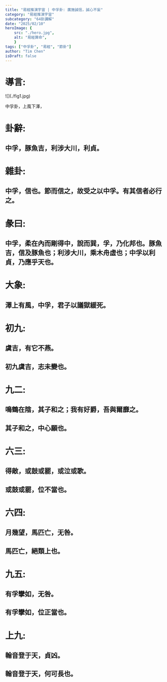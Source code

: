 ```yaml
---
title: "易經推演宇宙 | 中孚卦: 廣施誠信，誠心不妄"
category: "易經推演宇宙"
subcategory: "64卦講解"
date: "2025/02/10"
heroImage: {
    src: "./hero.jpg",
    alt: "易經算命",
    }
tags: ["中孚卦", "易經", "節卦"]
author: "Tim Chen"
isDraft: false
---
```

# 導言:


<p align="left">![](./fig1.jpg)</p>
<figcaption>中孚卦，上風下澤，</figcaption>

# 卦辭:
## 中孚，豚魚吉，利涉大川，利貞。


# 雜卦:
## 中孚，信也。節而信之，故受之以中孚。有其信者必行之。


# 彖曰:
## 中孚，柔在內而剛得中，說而巽，孚，乃化邦也。豚魚吉，信及豚魚也；利涉大川，乘木舟虛也；中孚以利貞，乃應乎天也。


# 大象:
## 澤上有風，中孚，君子以議獄緩死。


# 初九:
## 虞吉，有它不燕。
## 初九虞吉，志未變也。


# 九二:
## 鳴鶴在陰，其子和之；我有好爵，吾與爾靡之。
## 其子和之，中心願也。


# 六三:
## 得敵，或鼓或罷，或泣或歌。
## 或鼓或罷，位不當也。


# 六四:
## 月幾望，馬匹亡，无咎。
## 馬匹亡，絕類上也。


# 九五:
## 有孚攣如，无咎。
## 有孚攣如，位正當也。


# 上九:
## 翰音登于天，貞凶。
## 翰音登于天，何可長也。

